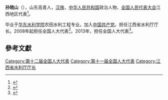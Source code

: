 '''孙晓山'''（{{bd|1955年||catIdx=Sun孙}}），山东高青人，[[汉族|汉族]]，[[中华人民共和国|中华人民共和国]]政治人物、[[全国人民代表大会|全国人民代表大会]]江西地区代表<ref>{{cite web|author=新华网|title=第十一届全国人大代表|url=http://news.xinhuanet.com/ziliao/2008-03/03/content_7708230.htm?node=36628|publisher=新华网|accessdate=2014-01-07|archive-date=2014-01-10|archive-url=https://web.archive.org/web/20140110211415/http://news.xinhuanet.com/ziliao/2008-03/03/content_7708230.htm?node=36628|dead-url=no}}</ref>。

毕业于[[华东水利学院|华东水利学院]]农田水利工程专业。加入[[中国共产党|中国共产党]]。担任江西省水利厅厅长。2008年起担任全国人大代表<ref>{{cite news|title=全国人大代表信息-孙晓山|url=http://210.82.31.1:8084/delegate/viewDelegate.action?dbid=111145|accessdate=2013-04-05|newspaper=全国人大网|archive-url=https://web.archive.org/web/20140407062837/http://www.npc.gov.cn/delegate/viewDelegate.action?dbid=111145|archive-date=2014-04-07|dead-url=yes}}</ref>。2013年，担任全国人大代表<ref>{{cite news|title=全国人大代表信息-孙晓山|url=http://210.82.31.1:8084/delegate/viewDelegate.action?dbid=121115|accessdate=2013-04-05|newspaper=全国人大网|archive-url=https://web.archive.org/web/20140407063041/http://www.npc.gov.cn/delegate/viewDelegate.action?dbid=121115|archive-date=2014-04-07|dead-url=yes}}</ref>。

==參考文獻==
{{reflist}}
{{中国政治人物小作品}}
{{DEFAULTSORT:Sun孙}}
[[Category:第十二届全国人大代表|Category:第十二届全国人大代表]]
[[Category:第十一届全国人大代表|Category:第十一届全国人大代表]]
[[Category:江西省水利厅厅长|Category:江西省水利厅厅长]]